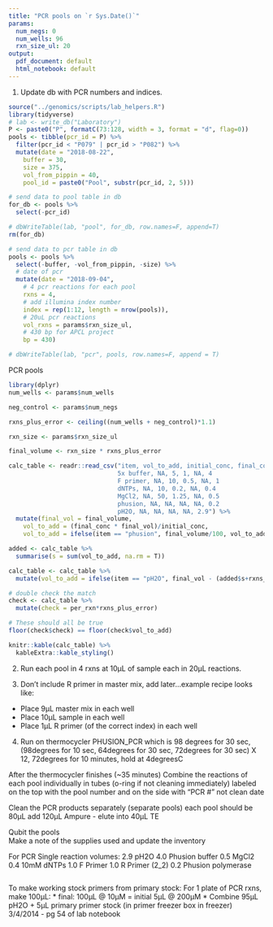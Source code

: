 ```yaml
---
title: "PCR pools on `r Sys.Date()`"
params:
  num_negs: 0
  num_wells: 96
  rxn_size_ul: 20
output:
  pdf_document: default
  html_notebook: default
---
```

1. Update db with PCR numbers and indices.  
```r
source("../genomics/scripts/lab_helpers.R")
library(tidyverse)
# lab <- write_db("Laboratory")
P <- paste0("P", formatC(73:128, width = 3, format = "d", flag=0))
pools <- tibble(pcr_id = P) %>% 
  filter(pcr_id < "P079" | pcr_id > "P082") %>% 
  mutate(date = "2018-08-22", 
    buffer = 30, 
    size = 375, 
    vol_from_pippin = 40, 
    pool_id = paste0("Pool", substr(pcr_id, 2, 5)))

# send data to pool table in db
for_db <- pools %>% 
  select(-pcr_id)

# dbWriteTable(lab, "pool", for_db, row.names=F, append=T)
rm(for_db)

# send data to pcr table in db
pools <- pools %>% 
  select(-buffer, -vol_from_pippin, -size) %>%
  # date of pcr
  mutate(date = "2018-09-04", 
    # 4 pcr reactions for each pool
    rxns = 4, 
    # add illumina index number
    index = rep(1:12, length = nrow(pools)), 
    # 20uL pcr reactions
    vol_rxns = params$rxn_size_ul, 
    # 430 bp for APCL project
    bp = 430)

# dbWriteTable(lab, "pcr", pools, row.names=F, append = T)

```



PCR pools
```r
library(dplyr)
num_wells <- params$num_wells

neg_control <- params$num_negs

rxns_plus_error <- ceiling((num_wells + neg_control)*1.1)

rxn_size <- params$rxn_size_ul

final_volume <- rxn_size * rxns_plus_error

calc_table <- readr::read_csv("item, vol_to_add, initial_conc, final_conc, final_vol, per_rxn
                              5x buffer, NA, 5, 1, NA, 4
                              F primer, NA, 10, 0.5, NA, 1
                              dNTPs, NA, 10, 0.2, NA, 0.4
                              MgCl2, NA, 50, 1.25, NA, 0.5
                              phusion, NA, NA, NA, NA, 0.2 
                              pH2O, NA, NA, NA, NA, 2.9") %>% 
  mutate(final_vol = final_volume, 
    vol_to_add = (final_conc * final_vol)/initial_conc, 
    vol_to_add = ifelse(item == "phusion", final_volume/100, vol_to_add))

added <- calc_table %>% 
  summarise(s = sum(vol_to_add, na.rm = T))

calc_table <- calc_table %>% 
  mutate(vol_to_add = ifelse(item == "pH2O", final_vol - (added$s+rxns_plus_error+(rxns_plus_error*rxn_size*.5)), vol_to_add))

# double check the match
check <- calc_table %>% 
  mutate(check = per_rxn*rxns_plus_error)

# These should all be true
floor(check$check) == floor(check$vol_to_add)

knitr::kable(calc_table) %>% 
  kableExtra::kable_styling()
```


2. Run each pool in 4 rxns at 10µL of sample each in 20µL reactions.  

3. Don’t include R primer in master mix, add later…example recipe looks like:  
* Place 9µL master mix in each well  
* Place 10µL sample in each well  
* Place 1µL R primer (of the correct index) in each well  

4. Run on thermocycler PHUSION_PCR which is 98 degrees for 30 sec, (98degrees for 10 sec, 64degrees for 30 sec, 72degrees for 30 sec) X 12, 72degrees for 10 minutes, hold at 4degreesC


After the thermocycler finishes (~35 minutes) Combine the reactions of each pool individually in tubes (o-ring if not cleaning immediately) labeled on the top with the pool number and on the side with
“PCR #" not clean date

Clean the PCR products separately (separate pools) each pool should be 80µL add 120µL Ampure - elute into 40µL TE

Qubit the pools  
Make a note of the supplies used and update the inventory

For PCR Single reaction volumes: 2.9 pH2O 4.0 Phusion buffer 0.5 MgCl2 0.4 10mM dNTPs 1.0 F Primer 1.0 R Primer (2_2) 0.2 Phusion polymerase








```r

```

To make working stock primers from primary stock:
For 1 plate of PCR rxns, make 100µL:
* final: 100µL @ 10µM = initial 5µL @ 200µM
* Combine 95µL pH2O + 5µL primary primer stock (in primer freezer box in freezer)
3/4/2014 - pg 54 of lab notebook
